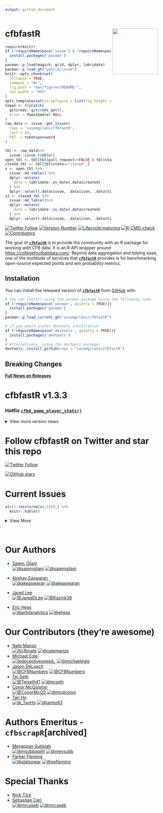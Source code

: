 ---
output: github_document
---
# **cfbfastR**  <a href='http://saiemgilani.github.io/cfbfastR'><img src='man/figures/logo.png' align="right" height="150" /></a>
```{r, include = FALSE}
require(knitr)
if (!requireNamespace('issue') & !requireNamespace('pacman')){
  install.packages('pacman')
}
pacman::p_load(magick, grid, dplyr, lubridate)
pacman::p_load_gh("yonicd/issue")
knitr::opts_chunk$set(
  collapse = TRUE,
  comment = "#>",
  fig.path = "man/figures/README-",
  out.width = "95%"
)
opts_template$set(stripfigure = list(fig.height = 8, out.width = "95%"))
token <- tryCatch(
  gitcreds::gitcreds_get(),
  error = function(e) NULL
)
raw_data <- issue::get_issues(
  repo = 'saiemgilani/cfbfastR',
  last = 20,
  PAT  = token$password
)

tbl <- raw_data%>%
  issue::issue_tibble()
open_tbl <- tbl[tbl$pull_request==FALSE & tbl$state=="open",]
closed_tbl <- tbl[tbl$state=="closed",]
x <- open_tbl %>%
  issue::md_table() %>% 
  dplyr::mutate(
    date = lubridate::as_date(.data$created)
  ) %>% 
  dplyr::select(.data$issue, .data$icon, .data$title, .data$labels, .data$opened_by, .data$date, .data$closed)
x2 <- closed_tbl %>% 
  issue::md_table()%>% 
  dplyr::mutate(
    date = lubridate::as_date(.data$created)
  ) %>% 
  dplyr::select(.data$issue, .data$icon, .data$title, .data$labels, .data$opened_by, .data$date, .data$closed)
```


<!-- badges: start --> 
[![Twitter Follow](https://img.shields.io/twitter/follow/cfbfastR?color=blue&label=%40cfbfastR&logo=twitter&style=for-the-badge)](https://twitter.com/cfbfastR) 
[![Version-Number](https://img.shields.io/github/r-package/v/saiemgilani/cfbfastr?label=cfbfastR&logo=R&style=for-the-badge)](https://github.com/saiemgilani/cfbfastR/)
[![Lifecycle:maturing](https://img.shields.io/badge/lifecycle-maturing-blue.svg?style=for-the-badge&logo=github)](https://github.com/saiemgilani/cfbfastR/)
[![R-CMD-check](https://img.shields.io/github/workflow/status/saiemgilani/cfbfastr/R-CMD-check?label=R-CMD-Check&logo=R&logoColor=blue&style=for-the-badge)](https://github.com/saiemgilani/cfbfastR/actions/workflows/R-CMD-check.yaml)
[![Contributors](https://img.shields.io/github/contributors/saiemgilani/cfbfastR?style=for-the-badge)](https://github.com/saiemgilani/cfbfastR/graphs/contributors)
<!-- badges: end -->

The goal of [**```cfbfastR```**](https://saiemgilani.github.io/cfbfastR/) is to provide the community with an R package for working with CFB data. It is an R API wrapper around [https://collegefootballdata.com/](https://collegefootballdata.com/). Beyond data aggregation and tidying ease, one of the multitude of services that [**```cfbfastR```**](https://saiemgilani.github.io/cfbfastR/) provides is for benchmarking open-source expected points and win probability metrics.

## **Installation**

You can install the released version of [**```cfbfastR```**](https://github.com/saiemgilani/cfbfastR/) from [GitHub](https://github.com/saiemgilani/cfbfastR) with:

``` r
# You can install using the pacman package using the following code:
if (!requireNamespace('pacman', quietly = TRUE)){
  install.packages('pacman')
}
pacman::p_load_current_gh("saiemgilani/cfbfastR")
```

``` r
# if you would prefer devtools installation
if (!requireNamespace('devtools', quietly = TRUE)){
  install.packages('devtools')
}
# Alternatively, using the devtools package:
devtools::install_github(repo = "saiemgilani/cfbfastR")
```

## **Breaking Changes**

[**Full News on Releases**](https://saiemgilani.github.io/cfbfastR/news/index.html)

# **cfbfastR v1.3.3**

### Hotfix [```cfbd_game_player_stats()```](https://saiemgilani.github.io/cfbfastR/reference/cfbd_game_player_stats.html)

<details><summary>View more version news</summary>

## **cfbfastR v1.3.2**

### Added ID linking to [```cfbd_recruiting_players()```](https://saiemgilani.github.io/cfbfastR/reference/cfbd_recruiting_player.html)

## **cfbfastR v1.3.1**

### Added three [NFL draft](https://saiemgilani.github.io/cfbfastR/reference/cfbd_draft.html) functions:
  - [```cfbd_draft_teams()```](https://saiemgilani.github.io/cfbfastR/reference/cfbd_draft_teams.html) - **Get list of NFL teams**
  - [```cfbd_draft_positions()```](https://saiemgilani.github.io/cfbfastR/reference/cfbd_draft_positions.html) - **Get list of NFL positions for mapping to collegiate**
  - [```cfbd_draft_picks()```](https://saiemgilani.github.io/cfbfastR/reference/cfbd_draft_picks.html) - **Get list of NFL Draft picks**

## **cfbfastR v1.2.1**

##### **Minor release**

* Added headshot_url to outputs of [```cfbd_team_rosters```](https://saiemgilani.github.io/cfbfastR/reference/cfbd_team_rosters.html)

* Renamed returns in [```cfbd_game_advanced()```](https://saiemgilani.github.io/cfbfastR/reference/cfbd_game_advanced.html):
  - `rushing_line_yd_avg` to plural `rushing_line_yds_avg`
  - `rushing_second_lvl_yd_avg` to plural `rushing_second_lvl_yds_avg`
  - `rushing_open_field_yd_avg` to plural `rushing_open_field_yds_avg`

* Completed documentation for all returns except ```cfbd_pbp_data()```

* Continued work on intro vignette

## **cfbfastR v1.2.0**

#### **Add significant documentation to the package**

* Added mini-vignettes pertaining to CFB Data functionality:   
  - [```cfbd_betting```](https://saiemgilani.github.io/cfbfastR/articles/cfbd_betting.html),
  - [```cfbd_games```](https://saiemgilani.github.io/cfbfastR/articles/cfbd_games.html),
  - [```cfbd_plays```](https://saiemgilani.github.io/cfbfastR/articles/cfbd_plays.html),    
  - [```cfbd_recruiting```](https://saiemgilani.github.io/cfbfastR/articles/cfbd_recruiting.html),    
  - [```cfbd_stats```](https://saiemgilani.github.io/cfbfastR/articles/cfbd_stats.html), 
  - [```cfbd_teams```](https://saiemgilani.github.io/cfbfastR/articles/cfbd_teams.html)
  
* [Introductory vignette stub](https://saiemgilani.github.io/cfbfastR/articles/intro.html) added

#### **ESPN/CFBD metrics function variable return standardization**

* Change `id` variable to `team_id` in [```espn_ratings_fpi()```](https://saiemgilani.github.io/cfbfastR/reference/espn_ratings.html)
* Changed `espn_game_id` variable to `game_id` in [```espn_metrics_wp()```](https://saiemgilani.github.io/cfbfastR/reference/espn_metrics.html), corrected the `away_win_percentage` calculation and added `tie_percentage` to the returns.
* Change `id` variable to `athlete_id` in [```cfbd_metrics_ppa_players_season()```](https://saiemgilani.github.io/cfbfastR/reference/cfbd_metrics_ppa_players_season.html)

## **cfbfastR v1.1.0**

#### **Add loading from Data Repository functionality**

* Added [```load_cfb_pbp()```](https://saiemgilani.github.io/cfbfastR/reference/load_cfb_pbp.html) and [```update_cfb_db()```](https://saiemgilani.github.io/cfbfastR/reference/update_cfb_db.html) functions. Pretty much cherry-picking the `nflfastR` methodology of loading data from the [`cfbfastR-data`](https://github.com/saiemgilani/cfbfastR-data/) repository. 

#### **Add support for parallel processing and progress updates**

* Added [```furrr```](https://furrr.futureverse.org/index.html), [```future```](https://future.futureverse.org/), and [```progressr```](https://progressr.futureverse.org/) dependencies to the package to allow for parallel processing of the play-by-play data with progress updates if desired. 

## **cfbfastR v1.0.0**

#### **Function Naming Convention Change**

* All functions sourced from the College Football Data API will start with `cfbd_` as opposed to `cfb_` (as in cfbscrapR). One additional `cfbd_` function has been added that corresponds to the result when [```cfbd_pbp_data()```](https://saiemgilani.github.io/cfbfastR/reference/cfbd_pbp_data.html) has the parameter `epa_wpa=FALSE`. It has now been separated into its own function for clarity [```cfbd_plays()```](https://saiemgilani.github.io/cfbfastR/reference/cfbd_play.html). The parameter and functionality still exists in [```cfbd_pbp_data()```](https://saiemgilani.github.io/cfbfastR/reference/cfbd_pbp_data.html) but we expect this function will still exist but made obsolete in favor of a function more closely matching `nflfastR`'s naming conventions.

* Similarly, data and metrics sourced from ESPN will begin with `espn_` as opposed to `cfb_`. In particular, the two functions are now [```espn_ratings_fpi()```](https://saiemgilani.github.io/cfbfastR/reference/espn_ratings.html) and [```espn_metrics_wp()```](https://saiemgilani.github.io/cfbfastR/reference/espn_metrics.html)

* Data generated from any of the ```cfbfastR``` methods will use `cfb_`

#### **College Football Data API Keys**

The [CollegeFootballData API](https://collegefootballdata.com/) now requires an API key, here's a quick run-down:

* To get an API key, follow the directions here: [College Football Data Key Registration.](https://collegefootballdata.com/key) 

* Using the key: You can save the key for consistent usage by adding `CFBD_API_KEY=XXXX-YOUR-API-KEY-HERE-XXXXX` to your .Renviron file (easily accessed via [**`usethis::edit_r_environ()`**](https://usethis.r-lib.org/reference/edit.html)). Run [**`usethis::edit_r_environ()`**](https://usethis.r-lib.org/reference/edit.html), a new script will pop open named `.Renviron`, **THEN** paste the following in the new script that pops up (with**out** quotations)
```r
CFBD_API_KEY = XXXX-YOUR-API-KEY-HERE-XXXXX
```
Save the script and restart your RStudio session, by clicking `Session` (in between `Plots` and `Build`) and click `Restart R` (there also exists the shortcut `Ctrl + Shift + F10` to restart your session). If set correctly, from then on you should be able to use any of the `cfbd_` functions without any other changes.

* For less consistent usage: At the beginning of every session or within an R environment, save your API key as the environment variable `CFBD_API_KEY` (with quotations) using a command like the following.

```{r}
Sys.setenv(CFBD_API_KEY = "XXXX-YOUR-API-KEY-HERE-XXXXX")
```

* Added [API Key methods](https://saiemgilani.github.io/cfbfastR/reference/register_cfbd.html). If you forget to set your environment variable, functions will give you a warning and ask for one. 

</details>

# Follow cfbfastR on Twitter and star this repo

[![Twitter Follow](https://img.shields.io/twitter/follow/cfbfastR?color=blue&label=%40cfbfastR&logo=twitter&style=for-the-badge)](https://twitter.com/cfbfastR) 

[![GitHub stars](https://img.shields.io/github/stars/saiemgilani/cfbfastR.svg?color=eee&logo=github&style=for-the-badge&label=Star%20cfbfastR&maxAge=2592000)](https://github.com/saiemgilani/cfbfastR/stargazers/)


# Current Issues

```{r,results='asis',echo=FALSE}
x[c(1:(min(nrow(x),5))),] %>%
  knitr::kable()
```

<details><summary>View More</summary>

```{r,results='asis',echo=FALSE}
x2[c(1:(min(nrow(x),5))),] %>%
  knitr::kable()
```

</details>
<br>


# **Our Authors**

-   [Saiem Gilani](https://twitter.com/saiemgilani)       
<a href="https://twitter.com/saiemgilani" target="blank"><img src="https://img.shields.io/twitter/follow/saiemgilani?color=blue&label=%40saiemgilani&logo=twitter&style=for-the-badge" alt="@saiemgilani" /></a>
<a href="https://github.com/saiemgilani" target="blank"><img src="https://img.shields.io/github/followers/saiemgilani?color=eee&logo=Github&style=for-the-badge" alt="@saiemgilani" /></a>

-   [Akshay Easwaran](https://twitter.com/akeaswaran)       
<a href="https://twitter.com/akeaswaran" target="blank"><img src="https://img.shields.io/twitter/follow/akeaswaran?color=blue&label=%40akeaswaran&logo=twitter&style=for-the-badge" alt="@akeaswaran" /></a>
<a href="https://github.com/akeaswaran" target="blank"><img src="https://img.shields.io/github/followers/akeaswaran?color=eee&logo=Github&style=for-the-badge" alt="@akeaswaran" /></a>

-   [Jared Lee](https://twitter.com/JaredDLee) </br>
<a href="https://twitter.com/JaredDLee" target="blank"><img src="https://img.shields.io/twitter/follow/JaredDLee?color=blue&label=%40JaredDLee&logo=twitter&style=for-the-badge" alt="@JaredDLee" /></a>
<a href="https://github.com/Kazink36" target="blank"><img src="https://img.shields.io/github/followers/Kazink36?color=eee&logo=Github&style=for-the-badge" alt="@Kazink36" /></a>

-   [Eric Hess](https://twitter.com/arbitanalytics) </br>
  <a href="https://twitter.com/arbitanalytics" target="blank"><img src="https://img.shields.io/twitter/follow/arbitanalytics?color=blue&label=%40arbitanalytics&logo=twitter&style=for-the-badge" alt="@arbitanalytics" /></a>
<a href="https://github.com/ehess" target="blank"><img src="https://img.shields.io/github/followers/ehess?color=eee&logo=Github&style=for-the-badge" alt="@ehess" /></a>

# **Our Contributors (they're awesome)**

-   [Nate Manzo](https://twitter.com/cfbnate)       
<a href="https://twitter.com/cfbnate" target="blank"><img src="https://img.shields.io/twitter/follow/cfbnate?color=blue&label=%40cfbnate&logo=twitter&style=for-the-badge" alt="@cfbnate" /></a>
<a href="https://github.com/natemanzo" target="blank"><img src="https://img.shields.io/github/followers/natemanzo?color=eee&logo=Github&style=for-the-badge" alt="@natemanzo" /></a>
-   [Michael Egle](https://twitter.com/deceptivespeed_)      
<a href="https://twitter.com/deceptivespeed_" target="blank"><img src="https://img.shields.io/twitter/follow/deceptivespeed_?color=blue&label=%40deceptivespeed_&logo=twitter&style=for-the-badge" alt="@deceptivespeed_" /></a> 
<a href="https://github.com/michaelegle" target="blank"><img src="https://img.shields.io/github/followers/michaelegle?color=eee&logo=Github&style=for-the-badge" alt="@michaelegle" /></a>
-   [Jason DeLoach](https://twitter.com/CFBNumbers)      
<a href="https://twitter.com/CFBNumbers" target="blank"><img src="https://img.shields.io/twitter/follow/CFBNumbers?color=blue&label=%40CFBNumbers&logo=twitter&style=for-the-badge" alt="@CFBNumbers" /></a> 
<a href="https://github.com/CFBNumbers" target="blank"><img src="https://img.shields.io/github/followers/CFBNumbers?color=eee&logo=Github&style=for-the-badge" alt="@CFBNumbers" /></a>
-   [Tej Seth](https://twitter.com/Tejseth41)      
<a href="https://twitter.com/Tejseth41" target="blank"><img src="https://img.shields.io/twitter/follow/Tejseth41?color=blue&label=%40Tejseth41&logo=twitter&style=for-the-badge" alt="@Tejseth41" /></a>
<a href="https://github.com/tejseth" target="blank"><img src="https://img.shields.io/github/followers/tejseth?color=eee&logo=Github&style=for-the-badge" alt="@tejseth" /></a>
-   [Conor McQuiston](https://twitter.com/ConorMcQ5)      
<a href="https://twitter.com/ConorMcQ5" target="blank"><img src="https://img.shields.io/twitter/follow/ConorMcQ5?color=blue&label=%40ConorMcQ5&logo=twitter&style=for-the-badge" alt="@ConorMcQ5" /></a>
<a href="https://github.com/mcqconor" target="blank"><img src="https://img.shields.io/github/followers/mcqconor?color=eee&logo=Github&style=for-the-badge" alt="@mcqconor" /></a>
-   [Tan Ho](https://twitter.com/_TanHo)      
<a href="https://twitter.com/_TanHo" target="blank"><img src="https://img.shields.io/twitter/follow/_TanHo?color=blue&label=%40_TanHo&logo=twitter&style=for-the-badge" alt="@_TanHo" /></a>
<a href="https://github.com/tanho63" target="blank"><img src="https://img.shields.io/github/followers/tanho63?color=eee&logo=Github&style=for-the-badge" alt="@tanho63" /></a>

# **Authors Emeritus - `cfbscrapR`[archived]**

-   [Meyappan Subbiah](https://twitter.com/msubbaiah1)      
<a href="https://twitter.com/msubbaiah1" target="blank"><img src="https://img.shields.io/twitter/follow/msubbaiah1?color=blue&label=%40msubbaiah1&logo=twitter&style=for-the-badge" alt="@msubbaiah1" /></a>
<a href="https://github.com/meysubb" target="blank"><img src="https://img.shields.io/github/followers/meysubb?color=eee&logo=Github&style=for-the-badge" alt="@meysubb" /></a>
-   [Parker Fleming](https://twitter.com/statsowar)      
<a href="https://twitter.com/statsowar" target="blank"><img src="https://img.shields.io/twitter/follow/statsowar?color=blue&label=%40statsowar&logo=twitter&style=for-the-badge" alt="@statsowar" /></a>
<a href="https://github.com/spfleming" target="blank"><img src="https://img.shields.io/github/followers/spfleming?color=eee&logo=Github&style=for-the-badge" alt="@spfleming" /></a>

# **Special Thanks**

-   [Nick Tice](https://github.com/NickTice)
-   [Sebastian Carl](https://twitter.com/mrcaseb)                   
<a href="https://twitter.com/mrcaseb" target="blank"><img src="https://img.shields.io/twitter/follow/mrcaseb?color=blue&label=%40mrcaseb&logo=twitter&style=for-the-badge" alt="@mrcaseb" /></a>
<a href="https://github.com/mrcaseb" target="blank"><img src="https://img.shields.io/github/followers/mrcaseb?color=eee&logo=Github&style=for-the-badge" alt="@mrcaseb" /></a>
